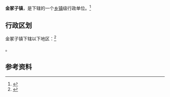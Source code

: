 {{中国乡级行政区|37/07/84/121/000}}

'''金冢子镇'''，是{{PRC admin/fullname|37/07/84/121/000|3}}下辖的一个[[乡镇|乡镇]]级行政单位。<ref>{{PRC admin/ref sgc|{{PRC admin/parent|37/07/84/121/000}}}}</ref>

== 行政区划 ==

金冢子镇下辖以下地区：<ref>{{PRC admin/ref sgc|37/07/84/121/000}}</ref>

{{PRC admin/children|37/07/84/121/000}}。

== 参考资料 ==

{{reflist}}

{{行政区划小作品}}
{{PRC admin/navcat|37/07/84/121/000}}